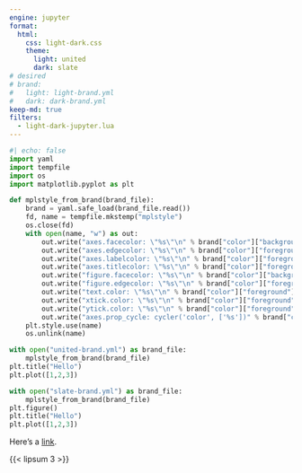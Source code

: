 ```yaml
---
engine: jupyter
format:
  html:
    css: light-dark.css
    theme:
      light: united
      dark: slate
# desired
# brand:
#   light: light-brand.yml
#   dark: dark-brand.yml
keep-md: true
filters:
  - light-dark-jupyter.lua
---
```


```python
#| echo: false
import yaml
import tempfile
import os
import matplotlib.pyplot as plt

def mplstyle_from_brand(brand_file):
    brand = yaml.safe_load(brand_file.read())
    fd, name = tempfile.mkstemp("mplstyle")
    os.close(fd)
    with open(name, "w") as out:
        out.write("axes.facecolor: \"%s\"\n" % brand["color"]["background"])
        out.write("axes.edgecolor: \"%s\"\n" % brand["color"]["foreground"])
        out.write("axes.labelcolor: \"%s\"\n" % brand["color"]["foreground"])
        out.write("axes.titlecolor: \"%s\"\n" % brand["color"]["foreground"])
        out.write("figure.facecolor: \"%s\"\n" % brand["color"]["background"])
        out.write("figure.edgecolor: \"%s\"\n" % brand["color"]["foreground"])
        out.write("text.color: \"%s\"\n" % brand["color"]["foreground"])
        out.write("xtick.color: \"%s\"\n" % brand["color"]["foreground"])
        out.write("ytick.color: \"%s\"\n" % brand["color"]["foreground"])
        out.write("axes.prop_cycle: cycler('color', ['%s'])" % brand["color"]["primary"])
    plt.style.use(name)
    os.unlink(name)

with open("united-brand.yml") as brand_file:
    mplstyle_from_brand(brand_file)
plt.title("Hello")
plt.plot([1,2,3])

with open("slate-brand.yml") as brand_file:
    mplstyle_from_brand(brand_file)
plt.figure()
plt.title("Hello")
plt.plot([1,2,3])
```

Here's a [link](https://example.com).


{{< lipsum 3 >}}